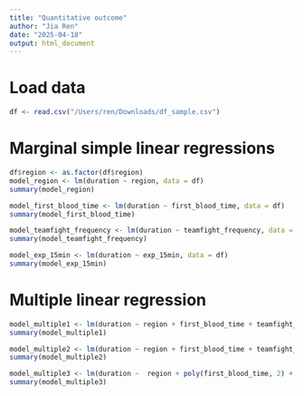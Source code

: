 ```yaml
---
title: "Quantitative outcome"
author: "Jia Ren"
date: "2025-04-18"
output: html_document
---
```


# Load data

```r
df <- read.csv("/Users/ren/Downloads/df_sample.csv")
```

# Marginal simple linear regressions

```r
df$region <- as.factor(df$region)
model_region <- lm(duration ~ region, data = df)
summary(model_region)

model_first_blood_time <- lm(duration ~ first_blood_time, data = df)
summary(model_first_blood_time)

model_teamfight_frequency <- lm(duration ~ teamfight_frequency, data = df)
summary(model_teamfight_frequency)

model_exp_15min <- lm(duration ~ exp_15min, data = df)
summary(model_exp_15min)

```

# Multiple linear regression

```r
model_multiple1 <- lm(duration ~ region + first_blood_time + teamfight_frequency + exp_15min, data = df)
summary(model_multiple1)

model_multiple2 <- lm(duration ~ region + first_blood_time + teamfight_frequency + exp_15min + region*teamfight_frequency + first_blood_time*exp_15min, data = df)
summary(model_multiple2)

model_multiple3 <- lm(duration ~  region + poly(first_blood_time, 2) + teamfight_frequency + log(exp_15min), data = df)
summary(model_multiple3)

```
